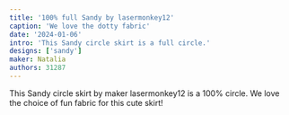 ```yaml
---
title: '100% full Sandy by lasermonkey12'
caption: 'We love the dotty fabric'
date: '2024-01-06'
intro: 'This Sandy circle skirt is a full circle.'
designs: ['sandy']
maker: Natalia
authors: 31287
---
```


This Sandy circle skirt by maker lasermonkey12 is a 100% circle. We love the choice of fun fabric for this cute skirt!
